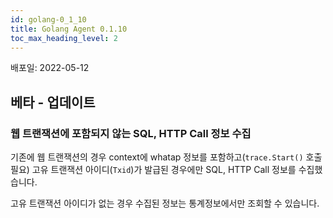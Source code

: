 ```yaml
---
id: golang-0_1_10
title: Golang Agent 0.1.10
toc_max_heading_level: 2
---
```



배포일: 2022-05-12

## 베타 - 업데이트

### 웹 트랜잭션에 포함되지 않는 SQL, HTTP Call 정보 수집

기존에 웹 트랜잭션의 경우 context에 whatap 정보를 포함하고(`trace.Start()` 호출 필요) 고유 트랜잭션 아이디(`Txid`)가 발급된 경우에만 SQL, HTTP Call 정보를 수집했습니다. 

고유 트랜잭션 아이디가 없는 경우 수집된 정보는 통계정보에서만 조회할 수 있습니다.